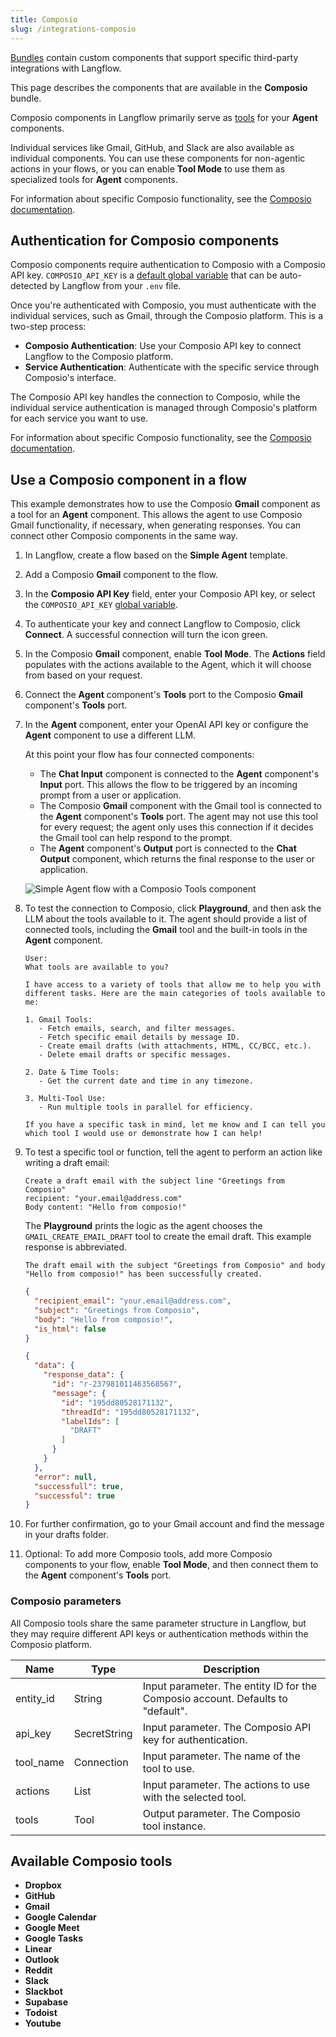 ```yaml
---
title: Composio
slug: /integrations-composio
---
```



[Bundles](/components-bundle-components) contain custom components that support specific third-party integrations with Langflow.

This page describes the components that are available in the **Composio** bundle.

Composio components in Langflow primarily serve as [tools](https://app.composio.dev/) for your **Agent** components.

Individual services like Gmail, GitHub, and Slack are also available as individual components.
You can use these components for non-agentic actions in your flows, or you can enable **Tool Mode** to use them as specialized tools for **Agent** components.

For information about specific Composio functionality, see the [Composio documentation](https://docs.composio.dev/introduction/intro/overview).

## Authentication for Composio components

Composio components require authentication to Composio with a Composio API key.
`COMPOSIO_API_KEY` is a [default global variable](/configuration-global-variables) that can be auto-detected by Langflow from your `.env` file.

Once you're authenticated with Composio, you must authenticate with the individual services, such as Gmail, through the Composio platform.
This is a two-step process:

* **Composio Authentication**: Use your Composio API key to connect Langflow to the Composio platform.
* **Service Authentication**: Authenticate with the specific service through Composio's interface.

The Composio API key handles the connection to Composio, while the individual service authentication is managed through Composio's platform for each service you want to use.

For information about specific Composio functionality, see the [Composio documentation](https://docs.composio.dev/introduction/intro/overview).

## Use a Composio component in a flow

This example demonstrates how to use the Composio **Gmail** component as a tool for an **Agent** component.
This allows the agent to use Composio Gmail functionality, if necessary, when generating responses.
You can connect other Composio components in the same way.

1. In Langflow, create a flow based on the **Simple Agent** template.
2. Add a Composio **Gmail** component to the flow.
3. In the **Composio API Key** field, enter your Composio API key, or select the `COMPOSIO_API_KEY` [global variable](/configuration-global-variables).
4. To authenticate your key and connect Langflow to Composio, click <Icon name="Unlink" aria-hidden="true"/> **Connect**.
A successful connection will turn the icon green.
5. In the Composio **Gmail** component, enable **Tool Mode**.
The **Actions** field populates with the actions available to the Agent, which it will choose from based on your request.
6. Connect the **Agent** component's **Tools** port to the Composio **Gmail** component's **Tools** port.
7. In the **Agent** component, enter your OpenAI API key or configure the **Agent** component to use a different LLM.

    At this point your flow has four connected components:

    * The **Chat Input** component is connected to the **Agent** component's **Input** port. This allows the flow to be triggered by an incoming prompt from a user or application.
    * The Composio **Gmail** component with the Gmail tool is connected to the **Agent** component's **Tools** port. The agent may not use this tool for every request; the agent only uses this connection if it decides the Gmail tool can help respond to the prompt.
    * The **Agent** component's **Output** port is connected to the **Chat Output** component, which returns the final response to the user or application.

    ![Simple Agent flow with a Composio Tools component](/img/composio/composio-create-flow.png)

8. To test the connection to Composio, click **Playground**, and then ask the LLM about the tools available to it.
The agent should provide a list of connected tools, including the **Gmail** tool and the built-in tools in the **Agent** component.

    ```text
    User:
    What tools are available to you?

    I have access to a variety of tools that allow me to help you with different tasks. Here are the main categories of tools available to me:

    1. Gmail Tools:
       - Fetch emails, search, and filter messages.
       - Fetch specific email details by message ID.
       - Create email drafts (with attachments, HTML, CC/BCC, etc.).
       - Delete email drafts or specific messages.

    2. Date & Time Tools:
       - Get the current date and time in any timezone.

    3. Multi-Tool Use:
       - Run multiple tools in parallel for efficiency.

    If you have a specific task in mind, let me know and I can tell you which tool I would use or demonstrate how I can help!
    ```

9. To test a specific tool or function, tell the agent to perform an action like writing a draft email:

    ```text
    Create a draft email with the subject line "Greetings from Composio"
    recipient: "your.email@address.com"
    Body content: "Hello from composio!"
    ```

    The **Playground** prints the logic as the agent chooses the `GMAIL_CREATE_EMAIL_DRAFT` tool to create the email draft.
    This example response is abbreviated.

    ```text
    The draft email with the subject "Greetings from Composio" and body "Hello from composio!" has been successfully created.
    ```

    ```json
    {
      "recipient_email": "your.email@address.com",
      "subject": "Greetings from Composio",
      "body": "Hello from composio!",
      "is_html": false
    }

    {
      "data": {
        "response_data": {
          "id": "r-237981011463568567",
          "message": {
            "id": "195dd80528171132",
            "threadId": "195dd80528171132",
            "labelIds": [
              "DRAFT"
            ]
          }
        }
      },
      "error": null,
      "successfull": true,
      "successful": true
    }
    ```

10. For further confirmation, go to your Gmail account and find the message in your drafts folder.

11. Optional: To add more Composio tools, add more Composio components to your flow, enable **Tool Mode**, and then connect them to the **Agent** component's **Tools** port.

### Composio parameters

All Composio tools share the same parameter structure in Langflow, but they may require different API keys or authentication methods within the Composio platform.

| Name | Type | Description |
|------|------|-------------|
| entity_id | String | Input parameter. The entity ID for the Composio account. Defaults to "default". |
| api_key | SecretString | Input parameter. The Composio API key for authentication. |
| tool_name | Connection | Input parameter. The name of the tool to use. |
| actions | List | Input parameter. The actions to use with the selected tool. |
| tools | Tool | Output parameter. The Composio tool instance. |

## Available Composio tools

- **Dropbox**
- **GitHub**
- **Gmail**
- **Google Calendar**
- **Google Meet**
- **Google Tasks**
- **Linear**
- **Outlook**
- **Reddit**
- **Slack**
- **Slackbot**
- **Supabase**
- **Todoist**
- **Youtube**